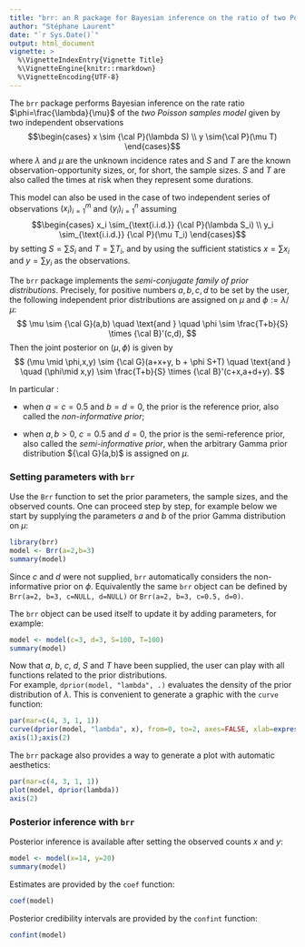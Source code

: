 ```yaml
---
title: "brr: an R package for Bayesian inference on the ratio of two Poisson rates"
author: "Stéphane Laurent"
date: "`r Sys.Date()`"
output: html_document
vignette: >
  %\VignetteIndexEntry{Vignette Title}
  %\VignetteEngine{knitr::rmarkdown}
  %\VignetteEncoding{UTF-8}
---
```



The `brr` package performs Bayesian inference on the rate ratio $\phi=\frac{\lambda}{\mu}$ of the *two Poisson samples model*  given by two independent observations 
$$\begin{cases}
x \sim {\cal P}(\lambda S) \\ 
y \sim{\cal P}(\mu T)
\end{cases}$$ 
where $\lambda$ and $\mu$ are 
the unknown incidence rates and $S$ and $T$ are the known observation-opportunity
sizes, or, for short, the sample sizes. $S$ and $T$ are also called the times at risk when they represent some durations.

This model can also be used in the case of two independent series of observations 
$(x_i)_{i=1}^m$ and $(y_i)_{i=1}^n$ assuming 
$$\begin{cases}
x_i \sim_{\text{i.i.d.}} {\cal P}(\lambda S_i) \\ 
y_i \sim_{\text{i.i.d.}} {\cal P}(\mu T_i)
\end{cases}$$ 
by setting $S=\sum S_i$ and $T= \sum T_i$, and by using the sufficient statistics 
$x=\sum x_i$ and $y=\sum y_i$ as the observations.

The `brr` package implements the *semi-conjugate family of prior distributions*. 
 Precisely, for positive numbers $a,b,c,d$ to be set by the user, the following independent prior distributions are assigned on $\mu$ and $\phi:=\lambda/\mu$:
$$
\mu \sim {\cal G}(a,b) \quad \text{and } \quad \phi \sim  \frac{T+b}{S} \times {\cal B}'(c,d),
$$
Then the joint posterior on $(\mu,\phi)$ is given by  
$$
(\mu \mid \phi,x,y) \sim {\cal G}(a+x+y, b + \phi S+T) 
\quad \text{and } \quad (\phi\mid x,y) \sim \frac{T+b}{S} \times {\cal B}'(c+x,a+d+y). 
$$

In particular :

- when $a=c=0.5$ and $b=d=0$, the prior is the reference prior, also called the *non-informative prior*;

* when $a,b>0$, $c=0.5$ and $d=0$, the prior is the semi-reference prior, 
also called the *semi-informative prior*, when the arbitrary 
Gamma prior distribution ${\cal G}(a,b)$ is assigned on $\mu$. 

### Setting parameters with `brr`

Use the `Brr` function to set the prior parameters, the sample sizes, and the observed counts. One can proceed step by step, for example below we start by supplying the parameters $a$ and $b$ of the prior Gamma distribution on $\mu$:

```r
library(brr)
model <- Brr(a=2,b=3)
summary(model)
```

Since $c$ and $d$ were not supplied, `brr` automatically considers the non-informative prior on $\phi$. Equivalently the same `brr` object can be defined by 
`Brr(a=2, b=3, c=NULL, d=NULL)` or `Brr(a=2, b=3, c=0.5, d=0)`. 

The `brr` object can be used itself to  update it by adding parameters, for example: 

```r
model <- model(c=3, d=3, S=100, T=100)
summary(model)
```

Now that $a$, $b$, $c$, $d$, $S$ and $T$ have been supplied, the user can play with all functions related to the prior distributions.  
For example, `dprior(model, "lambda", .)` evaluates the density of the prior distribution of $\lambda$. This is convenient to generate a graphic with the `curve` function:

```r
par(mar=c(4, 3, 1, 1))
curve(dprior(model, "lambda", x), from=0, to=2, axes=FALSE, xlab=expression(lambda), ylab=NA)
axis(1);axis(2)
```

The `brr` package also provides a way to generate a plot with automatic aesthetics:

```r
par(mar=c(4, 3, 1, 1))
plot(model, dprior(lambda))
axis(2)
```


### Posterior inference with `brr` 

Posterior inference is available after setting the observed counts $x$ and $y$:

```r
model <- model(x=14, y=20)
summary(model)
```

Estimates are provided by the `coef` function:

```r
coef(model)
```


Posterior credibility intervals are provided by the `confint` function:

```r
confint(model) 
```

